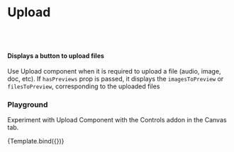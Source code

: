 
<Meta title="Design System/Upload" component={Upload} />

# Upload
<br/><br/> 

#### Displays a button to upload files

Use Upload component when it is required to upload a file (audio, image, doc, etc). If `hasPreviews` prop is passed, it displays the
`imagesToPreview` or `filesToPreview`, corresponding to the uploaded files

<Preview withToolbar>
  <Story name="Standard">
    <Upload label="Upload" />
  </Story>
</Preview>

<ArgsTable of={Upload} />

### Playground

Experiment with Upload Component with the Controls addon in the Canvas tab.


<Canvas>
  <Story name="Controls" args={{
   label: 'Upload',
  }}>
    {Template.bind({})}
  </Story>
</Canvas> 
